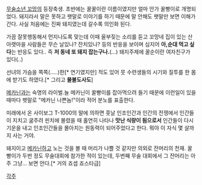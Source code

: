 [[무술소년 꼬망]]의 등장축생.
초반에는 꿀꿀이란 이름이였지만 얼마 안가 꿀빵이로 개명되었다.
돼지라서 말은 못하고 팻말로 이야기를 하기 때문에 말 안해도 팻말만 보면 이해가 간다. 사실 처음에는 진짜 돼지였는데 갈수록 의인화 된다.

가끔 잘못행동해서 먼지나도록 맞는데 이때 울부짖는 소리를 듣고 꼬망네 집이 있는 산 아랫마을 사람들은 무슨 날있나? 잔치있나? 등의 반응을 보이며 심지어 '''아,순대 먹고 싶다'''는 반응도 있다.. 즉 '''저 동네 또 돼지 잡는구나.'''(...)
돼지주제에 꿀순이란 여자친구가 있다(..)

선녀의 가슴을 쪽쪽(.....)한[* 연기였지만] 적도 있어 뭇 수련생들의 시기와 질투를 한 몸에 받기도 하였다.[* 그리고 '''물불도사도''']

[[메카닌]]과는 숙명의 라이벌.늘 메카닌이 꿀빵이를 잡아먹으려 들기 때문에 이런일이 있을때마다 팻말로 "메카닌 나쁜놈!"이라 적어 분노를 표출한다.

미래에서 온 사이보그 T-1000의 말에 의하면 훗날 인조인간과 인간의 전쟁에서 인간들이 지치고 굶주려 핀치에 몰렸을 때 홀연히 나타나 '''맛난 식량이 됨으로서''' 인간들이 다시 기운을 내고 인조인간들을 몰아치는 원동력이 되어주었다고 한다. 뭐야 이 자식 몇 살까지 사는 거야.

돼지이고 [[메카닌]]하고 노는 것을 볼 때 머리가 나쁠 것 같지만 의외로 잔머리의 천재. 꿀빵이가 두번 정도 무술대회에 참가한 적이 있는데, 두번째 무술 대회에서 그 잔머리는 아주 그냥… 보면 안다.[* 거의 죠셉 죠스타급]



[[각주]]

